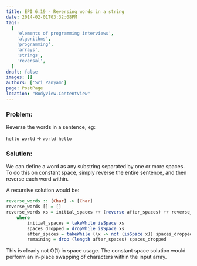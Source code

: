 ```yaml
---
title: EPI 6.19 - Reversing words in a string
date: 2014-02-01T03:32:08PM
tags:
  [
    'elements of programming interviews',
    'algorithms',
    'programming',
    'arrays',
    'strings',
    'reversal',
  ]
draft: false
images: []
authors: ['Sri Panyam']
page: PostPage
location: "BodyView.ContentView"
---
```


### Problem:

Reverse the words in a sentence, eg:

`hello world` -> `world hello`

### Solution:

We can define a word as any substring separated by one or more spaces. To do this on constant space, simply reverse the entire sentence, and then reverse each word within.

A recursive solution would be:

```haskell showLineNumbers
reverse_words :: [Char] -> [Char]
reverse_words [] = []
reverse_words xs = initial_spaces ++ (reverse after_spaces) ++ reverse_words remaining
    where
        initial_spaces = takeWhile isSpace xs
        spaces_dropped = dropWhile isSpace xs
        after_spaces = takeWhile (\x -> not (isSpace x)) spaces_dropped
        remaining = drop (length after_spaces) spaces_dropped
```

This is clearly not O(1) in space usage. The constant space solution would perform an in-place swapping of characters within the input array.
